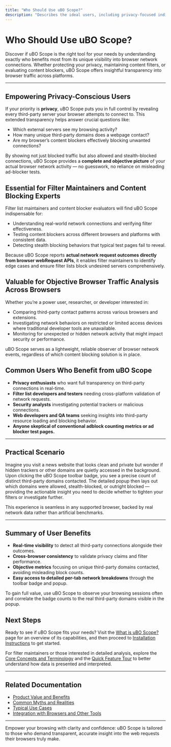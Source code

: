 ```yaml
---
title: "Who Should Use uBO Scope?"
description: "Describes the ideal users, including privacy-focused individuals, filter maintainers, content blocker evaluators, and anyone seeking objective browser traffic insights across platforms."
---
```


# Who Should Use uBO Scope?

Discover if uBO Scope is the right tool for your needs by understanding exactly who benefits most from its unique visibility into browser network connections. Whether protecting your privacy, maintaining content filters, or evaluating content blockers, uBO Scope offers insightful transparency into browser traffic across platforms.

---

## Empowering Privacy-Conscious Users

If your priority is **privacy**, uBO Scope puts you in full control by revealing every third-party server your browser attempts to connect to. This extended transparency helps answer crucial questions like:

- Which external servers see my browsing activity?
- How many unique third-party domains does a webpage contact?
- Are my browser’s content blockers effectively blocking unwanted connections?

By showing not just blocked traffic but also allowed and stealth-blocked connections, uBO Scope provides a **complete and objective picture** of your actual browser network activity — no guesswork, no reliance on misleading ad-blocker tests.


## Essential for Filter Maintainers and Content Blocking Experts

Filter list maintainers and content blocker evaluators will find uBO Scope indispensable for:

- Understanding real-world network connections and verifying filter effectiveness.
- Testing content blockers across different browsers and platforms with consistent data.
- Detecting stealth blocking behaviors that typical test pages fail to reveal.

Because uBO Scope reports **actual network request outcomes directly from browser webRequest APIs**, it enables filter maintainers to identify edge cases and ensure filter lists block undesired servers comprehensively.


## Valuable for Objective Browser Traffic Analysis Across Browsers

Whether you’re a power user, researcher, or developer interested in:

- Comparing third-party contact patterns across various browsers and extensions.
- Investigating network behaviors on restricted or limited access devices where traditional developer tools are unavailable.
- Monitoring for unexpected or hidden network activity that might impact security or performance.

uBO Scope serves as a lightweight, reliable observer of browser network events, regardless of which content blocking solution is in place.


## Common Users Who Benefit from uBO Scope

- **Privacy enthusiasts** who want full transparency on third-party connections in real-time.
- **Filter list developers and testers** needing cross-platform validation of network requests.
- **Security analysts** investigating potential trackers or malicious connections.
- **Web developers and QA teams** seeking insights into third-party resource loading and blocking behavior.
- **Anyone skeptical of conventional adblock counting metrics or ad blocker test pages.**


---

## Practical Scenario

Imagine you visit a news website that looks clean and private but wonder if hidden trackers or other domains are quietly accessed in the background. Upon clicking the uBO Scope toolbar badge, you see a precise count of distinct third-party domains contacted. The detailed popup then lays out which domains were allowed, stealth-blocked, or outright blocked — providing the actionable insight you need to decide whether to tighten your filters or investigate further.

This experience is seamless in any supported browser, backed by real network data rather than artificial benchmarks.


---

## Summary of User Benefits

- **Real-time visibility** to detect all third-party connections alongside their outcomes.
- **Cross-browser consistency** to validate privacy claims and filter performance.
- **Objective metrics** focusing on unique third-party domains contacted, avoiding misleading block counts.
- **Easy access to detailed per-tab network breakdowns** through the toolbar badge and popup.


<Check>
To gain full value, use uBO Scope to observe your browsing sessions often and correlate the badge counts to the real third-party domains visible in the popup.
</Check>


## Next Steps

Ready to see if uBO Scope fits your needs? Visit the [What is uBO Scope?](../introduction_and_principles/product_mission) page for an overview of its capabilities, and then proceed to [Installation Instructions](../../getting-started/introduction-installation/installation) to get started.

For filter maintainers or those interested in detailed analysis, explore the [Core Concepts and Terminology](../../technical_overview/core_concepts) and the [Quick Feature Tour](../../technical_overview/feature_overview) to better understand how data is presented and interpreted.


---

## Related Documentation

- [Product Value and Benefits](/overview/introduction_and_principles/value_prop)
- [Common Myths and Realities](/overview/introduction_and_principles/mythbusting)
- [Typical Use Cases](/overview/users_and_use_cases/use_cases)
- [Integration with Browsers and Other Tools](/overview/users_and_use_cases/integration)


---

Empower your browsing with clarity and confidence: uBO Scope is tailored to those who demand transparent, accurate insight into the web requests their browsers truly make.